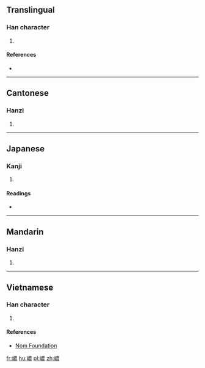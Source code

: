 ==Translingual==

===Han character===
{{Han char|rn=46|rad=山|as=13|sn=16|four=2573<sub>2</sub>|canj=山廿田女 (UTWV)|ids=⿰[[山]][[農]]}}

# {{defn|Han|sort=山13}}

====References====
* {{Han ref|kx=0320.180|dkj=08505|hdz=10800.140|uh=5DA9|ud=23977|bh=E960|bd=59744}}

----

==Cantonese==

===Hanzi===
{{yue-hanzi|jyut=[[naau4]]|y=naau4}}

# {{defn|lang=yue|sort=山13}}

----

==Japanese==

===Kanji===
{{ja-kanji|grade=|rs=山13}}

# {{defn|lang=ja|sort=山13}}

====Readings====
* {{ja-readings|on=[[だう]] (dau)|kun=}}

----

==Mandarin==

===Hanzi===
{{cmn-hanzi|pin=[[náo]] ([[nao2]])|wg=nao<sup>2</sup>}}

# {{defn|lang=cmn|sort=山13}}

----

==Vietnamese==

===Han character===
{{vi-readings|rs=山13| hanviet = [[nổng]], [[nùng]]}}

# {{defn|lang=vi|sort=山13}}

====References====
*[http://nomfoundation.org/common/nom_details.php?codepoint=5da9 Nom Foundation]

[[fr:嶩]]
[[hu:嶩]]
[[pl:嶩]]
[[zh:嶩]]